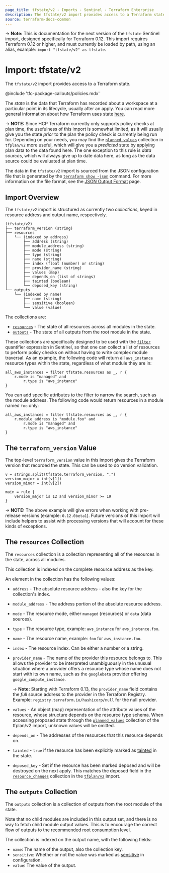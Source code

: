 ```yaml
---
page_title: tfstate/v2 - Imports - Sentinel - Terraform Enterprise
description: The tfstate/v2 import provides access to a Terraform state.
source: terraform-docs-common
---
```


-> **Note:** This is documentation for the next version of the `tfstate`
Sentinel import, designed specifically for Terraform 0.12. This import requires
Terraform 0.12 or higher, and must currently be loaded by path, using an alias,
example: `import "tfstate/v2" as tfstate`.

# Import: tfstate/v2

The `tfstate/v2` import provides access to a Terraform state.

<!-- BEGIN: TFC:only name:pnp-callout -->

@include 'tfc-package-callouts/policies.mdx'

<!-- END: TFC:only name:pnp-callout -->

The _state_ is the data that Terraform has recorded about a workspace at a
particular point in its lifecycle, usually after an apply. You can read more
general information about how Terraform uses state
[here](/terraform/language/state).

-> **NOTE:** Since HCP Terraform currently only supports policy checks at plan
time, the usefulness of this import is somewhat limited, as it will usually give
you the state _prior_ to the plan the policy check is currently being run for.
Depending on your needs, you may find the
[`planned_values`](/terraform/enterprise/policy-enforcement/sentinel/import/tfplan-v2#the-planned_values-collection) collection in
`tfplan/v2` more useful, which will give you a _predicted_ state by applying
plan data to the data found here. The one exception to this rule is _data
sources_, which will always give up to date data here, as long as the data
source could be evaluated at plan time.

The data in the `tfstate/v2` import is sourced from the JSON configuration file
that is generated by the [`terraform show -json`](/terraform/cli/commands/show#json-output) command. For more information on
the file format, see the [JSON Output Format](/terraform/internals/json-format)
page.

## Import Overview

The `tfstate/v2` import is structured as currently two _collections_, keyed in
resource address and output name, respectively.

    (tfstate/v2)
    ├── terraform_version (string)
    ├── resources
    │   └── (indexed by address)
    │       ├── address (string)
    │       ├── module_address (string)
    │       ├── mode (string)
    │       ├── type (string)
    │       ├── name (string)
    │       ├── index (float (number) or string)
    │       ├── provider_name (string)
    │       ├── values (map)
    │       ├── depends_on (list of strings)
    │       ├── tainted (boolean)
    │       └── deposed_key (string)
    └── outputs
        └── (indexed by name)
            ├── name (string)
            ├── sensitive (boolean)
            └── value (value)

The collections are:

-   [`resources`](#the-resources-collection) - The state of all resources across
    all modules in the state.
-   [`outputs`](#the-outputs-collection) - The state of all outputs from the root module in the state.

These collections are specifically designed to be used with the
[`filter`](https://docs.hashicorp.com/sentinel/language/collection-operations#filter-expression)
quantifier expression in Sentinel, so that one can collect a list of resources
to perform policy checks on without having to write complex module traversal. As
an example, the following code will return all `aws_instance` resource types
within the state, regardless of what module they are in:

    all_aws_instances = filter tfstate.resources as _, r {
    	r.mode is "managed" and
    		r.type is "aws_instance"
    }

You can add specific attributes to the filter to narrow the search, such as the
module address. The following code would return resources in a module named
`foo` only:

    all_aws_instances = filter tfstate.resources as _, r {
    	r.module_address is "module.foo" and
    		r.mode is "managed" and
    		r.type is "aws_instance"
    }

## The `terraform_version` Value

The top-level `terraform_version` value in this import gives the Terraform
version that recorded the state. This can be used to do version validation.


    v = strings.split(tfstate.terraform_version, ".")
    version_major = int(v[1])
    version_minor = int(v[2])

    main = rule {
    	version_major is 12 and version_minor >= 19
    }

-> **NOTE:** The above example will give errors when working with pre-release
versions (example: `0.12.0beta1`). Future versions of this import will include
helpers to assist with processing versions that will account for these kinds of
exceptions.

## The `resources` Collection

The `resources` collection is a collection representing all of the resources in
the state, across all modules.

This collection is indexed on the complete resource address as the key.

An element in the collection has the following values:

-   `address` - The absolute resource address - also the key for the collection's
    index.

-   `module_address` - The address portion of the absolute resource address.

-   `mode` - The resource mode, either `managed` (resources) or `data` (data
    sources).

-   `type` - The resource type, example: `aws_instance` for `aws_instance.foo`.

-   `name` - The resource name, example: `foo` for `aws_instance.foo`.

-   `index` - The resource index. Can be either a number or a string.

-   `provider_name` - The name of the provider this resource belongs to. This
    allows the provider to be interpreted unambiguously in the unusual situation
    where a provider offers a resource type whose name does not start with its own
    name, such as the `googlebeta` provider offering `google_compute_instance`.

    -> **Note:** Starting with Terraform 0.13, the `provider_name` field contains the
    _full_ source address to the provider in the Terraform Registry. Example:
    `registry.terraform.io/hashicorp/null` for the null provider.

-   `values` - An object (map) representation of the attribute values of the
    resource, whose structure depends on the resource type schema. When accessing
    proposed state through the [`planned_values`](/terraform/enterprise/policy-enforcement/sentinel/import/tfplan-v2#the-planned_values-collection)
    collection of the tfplan/v2 import, unknown values will be omitted.

-   `depends_on` - The addresses of the resources that this resource depends on.

-   `tainted` - `true` if the resource has been explicitly marked as
    [tainted](/terraform/cli/commands/taint) in the state.

-   `deposed_key` - Set if the resource has been marked deposed and will be
    destroyed on the next apply. This matches the deposed field in the
    [`resource_changes`](/terraform/enterprise/policy-enforcement/sentinel/import/tfplan-v2#the-resource_changes-collection)
    collection in the [`tfplan/v2`](/terraform/enterprise/policy-enforcement/sentinel/import/tfplan-v2) import.

## The `outputs` Collection

The `outputs` collection is a collection of outputs from the root module of the
state.

Note that no child modules are included in this output set, and there is no way
to fetch child module output values. This is to encourage the correct flow of
outputs to the recommended root consumption level.

The collection is indexed on the output name, with the following fields:

-   `name`: The name of the output, also the collection key.
-   `sensitive`: Whether or not the value was marked as
    [sensitive](/terraform/language/values/outputs#sensitive-suppressing-values-in-cli-output)
    in
    configuration.
-   `value`: The value of the output.
